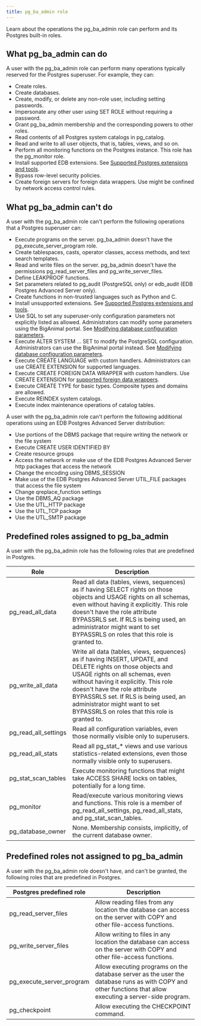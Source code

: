```yaml
---
title: pg_ba_admin role
---
```


Learn about the operations the pg_ba_admin role can perform and its Postgres built-in roles.

## What pg_ba_admin can do
A user with the pg_ba_admin role can perform many operations typically reserved for the Postgres superuser. For example, they can:

- Create roles.
- Create databases.
- Create, modify, or delete any non-role user, including setting passwords.
- Impersonate any other user using SET ROLE without requiring a password.
- Grant pg_ba_admin membership and the corresponding powers to other roles.
- Read contents of all Postgres system catalogs in pg_catalog.
- Read and write to all user objects, that is, tables, views, and so on.
- Perform all monitoring functions on the Postgres instance. This role has the pg_monitor role.
- Install supported EDB extensions. See [Supported Postgres extensions and tools](/biganimal/latest/overview/extensions_tools/).
- Bypass row-level security policies.
- Create foreign servers for foreign data wrappers. Use might be confined by network access control rules.

## What pg_ba_admin can't do
A user with the pg_ba_admin role can't perform the following operations that a Postgres superuser can:

- Execute programs on the server. pg_ba_admin doesn't have the pg_execute_server_program role.
- Create tablespaces, casts, operator classes, access methods, and text search templates.
- Read and write files on the server. pg_ba_admin doesn't have the permissions pg_read_server_files and pg_write_server_files.
- Define LEAKPROOF functions.
- Set parameters related to  pg_audit (PostgreSQL only) or edb_audit (EDB Postgres Advanced Server only).
- Create functions in non-trusted languages such as Python and C.
- Install unsupported extensions. See [Supported Postgres extensions and tools](/biganimal/latest/overview/extensions_tools/).
- Use SQL to set any superuser-only configuration parameters not explicitly listed as allowed. Administrators can modify some parameters using the BigAnimal portal. See [Modifying database configuration parameters](/biganimal/latest/using_cluster/03_modifying_your_cluster/05_db_configuration_parameters/).
- Execute ALTER SYSTEM ... SET to modify the PostgreSQL configuration. Administrators can use the BigAnimal portal instead. See [Modifying database configuration parameters](/biganimal/latest/using_cluster/03_modifying_your_cluster/05_db_configuration_parameters/).
- Execute CREATE LANGUAGE with custom handlers. Administrators can use CREATE EXTENSION for supported languages.
- Execute CREATE FOREIGN DATA WRAPPER with custom handlers. Use CREATE EXTENSION for [supported foreign data wrappers](/biganimal/release/overview/foreign_data_wrappers).
- Execute CREATE TYPE for basic types. Composite types and domains are allowed.
- Execute REINDEX system catalogs.
- Execute index maintenance operations of catalog tables.


A user with the pg_ba_admin role can't perform the following additional operations using an EDB Postgres Advanced Server distribution:

- Use portions of the DBMS package that require writing the network or the file system
- Execute CREATE USER IDENTIFIED BY
- Create resource groups
- Access the network or make use of the EDB Postgres Advanced Server http packages that access the network  
- Change the encoding using DBMS_SESSION 
- Make use of the EDB Postgres Advanced Server UTIL_FILE packages that access the file system
- Change qreplace_function settings
- Use the DBMS_AQ package
- Use the UTL_HTTP package
- Use the UTL_TCP package
- Use the UTL_SMTP package

## Predefined roles assigned to pg_ba_admin

A user with the pg_ba_admin role has the following roles that are predefined in Postgres.

| Role   | Description                                                                                                                                                                                                                                                                                                                                        |
|----------------------|----------------------------------------------------------------------------------------------------------------------------------------------------------------------------------------------------------------------------------------------------------------------------------------------------------------------------------------------------|
| pg_read_all_data     | Read all data (tables, views, sequences) as if having SELECT rights on those objects and USAGE rights on all schemas, even without having it explicitly. This role doesn't have the role attribute BYPASSRLS set. If RLS is being used, an administrator might want to set BYPASSRLS on roles that this role is granted to.                      |
| pg_write_all_data    | Write all data (tables, views, sequences) as if having INSERT, UPDATE, and DELETE rights on those objects and USAGE rights on all schemas, even without having it explicitly. This role doesn't have the role attribute BYPASSRLS set. If RLS is being used, an administrator might want to set BYPASSRLS on roles that this role is granted to. |
| pg_read_all_settings | Read all configuration variables, even those normally visible only to superusers.                                                                                                                                                                                                                                                                  |
| pg_read_all_stats    | Read all pg_stat_* views and use various statistics-related extensions, even those normally visible only to superusers.                                                                                                                                                                                                                            |
| pg_stat_scan_tables  | Execute monitoring functions that might take ACCESS SHARE locks on tables, potentially for a long time.                                                                                                                                                                                                                                              |
| pg_monitor           | Read/execute various monitoring views and functions. This role is a member of pg_read_all_settings, pg_read_all_stats, and pg_stat_scan_tables.                                                                                                                                                                                                     |
| pg_database_owner    | None. Membership consists, implicitly, of the current database owner.                                                                                                                                                                                                                                                                              |

## Predefined roles not assigned to pg_ba_admin

A user with the pg_ba_admin role doesn't have, and can't be granted, the following roles that are predefined in Postgres.

| Postgres predefined role        | Description                                                                                                                                                 |    
|---------------------------|-------------------------------------------------------------------------------------------------------------------------------------------------------------|
| pg_read_server_files      | Allow reading files from any location the database can access on the server with COPY and other file-access functions.                                      |
| pg_write_server_files     | Allow writing to files in any location the database can access on the server with COPY and other file-access functions.                                     | 
| pg_execute_server_program | Allow executing programs on the database server as the user the database runs as with COPY and other functions that allow executing a server-side program. | 
| pg_checkpoint             | Allow executing the CHECKPOINT command.                                                                                                                     | 

